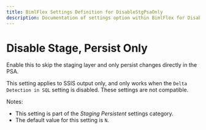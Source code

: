 ---
title: BimlFlex Settings Definition for DisableStgPsaOnly
description: Documentation of settings option within BimlFlex for DisableStgPsaOnly
---
<head>
  <meta name="varigenceProduct" content="BimlFlex"></meta>
  <meta name="varigenceArticleType" content="Reference"></meta>
</head>


# Disable Stage, Persist Only

Enable this to skip the staging layer and only persist changes directly in the PSA.

This setting applies to SSIS output only, and only works when the `Delta Detection in SQL` setting is disabled. These settings are not compatible.

Notes:

* This setting is part of the *Staging Persistent* settings category.
* The default value for this setting is `N`.
